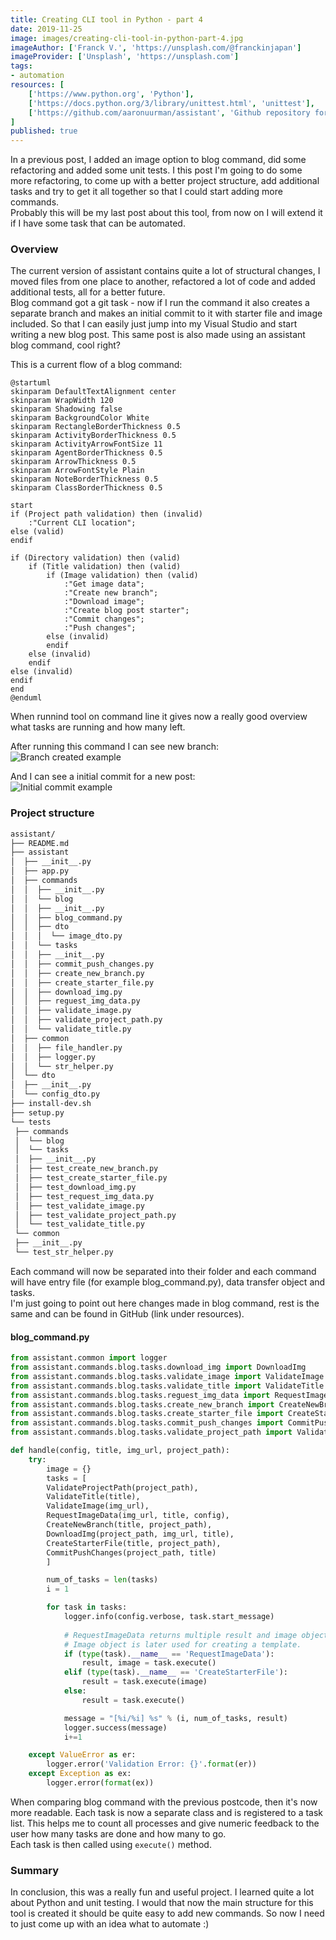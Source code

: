 ```yaml
---
title: Creating CLI tool in Python - part 4
date: 2019-11-25
image: images/creating-cli-tool-in-python-part-4.jpg
imageAuthor: ['Franck V.', 'https://unsplash.com/@franckinjapan']
imageProvider: ['Unsplash', 'https://unsplash.com']
tags:
- automation
resources: [
	['https://www.python.org', 'Python'],
	['https://docs.python.org/3/library/unittest.html', 'unittest'],
	['https://github.com/aaronuurman/assistant', 'Github repository for this post series']
]
published: true
---
```


In a previous post, I added an image option to blog command, did some refactoring and
added some unit tests. I this post I'm going to do some more refactoring, to come up with a better project structure, add additional tasks and try to get it all together so that I could start adding more commands. <br />
Probably this will be my last post about this tool, from now on I will extend it if I have some task that can be automated.

### Overview
The current version of assistant contains quite a lot of structural changes, I moved files from one place to another, refactored a lot of code and added additional tests, all for a better future.<br />
Blog command got a git task - now if I run the command it also creates a separate branch and makes an initial commit to it with starter file and image included. So that I can easily just jump into my Visual Studio and start writing a new blog post. This same post is also made using an assistant blog command, cool right?<br />

This is a current flow of a blog command:
```plantuml
@startuml
skinparam DefaultTextAlignment center
skinparam WrapWidth 120
skinparam Shadowing false
skinparam BackgroundColor White
skinparam RectangleBorderThickness 0.5
skinparam ActivityBorderThickness 0.5
skinparam ActivityArrowFontSize 11
skinparam AgentBorderThickness 0.5
skinparam ArrowThickness 0.5
skinparam ArrowFontStyle Plain
skinparam NoteBorderThickness 0.5
skinparam ClassBorderThickness 0.5

start
if (Project path validation) then (invalid)
	:"Current CLI location";
else (valid)
endif

if (Directory validation) then (valid)
	if (Title validation) then (valid)
		if (Image validation) then (valid)
			:"Get image data";
			:"Create new branch";
			:"Download image";
			:"Create blog post starter";
			:"Commit changes";
			:"Push changes";
		else (invalid)
		endif
	else (invalid)
	endif
else (invalid)
endif
end
@enduml
```

When runnind tool on command line it gives now a really good overview what tasks are running and how many left.

<ImageModal url="https://i.imgur.com/ZqJzeVQ.gif" text="Demonstration of a CLI tool" />

After running this command I can see new branch:<br />
<img src="https://i.imgur.com/itlBHLh.png" alt="Branch created example" class="my-1"/>

And I can see a initial commit for a new post:<br />
<img src="https://i.imgur.com/eTKKVTr.png" alt="Initial commit example" class="my-1"/>

### Project structure

```bash
assistant/
├── README.md
├── assistant
│  ├── __init__.py
│  ├── app.py
│  ├── commands
│  │  ├── __init__.py
│  │  └── blog
│  │  ├── __init__.py
│  │  ├── blog_command.py
│  │  ├── dto
│  │  │  └── image_dto.py
│  │  └── tasks
│  │  ├── __init__.py
│  │  ├── commit_push_changes.py
│  │  ├── create_new_branch.py
│  │  ├── create_starter_file.py
│  │  ├── download_img.py
│  │  ├── reguest_img_data.py
│  │  ├── validate_image.py
│  │  ├── validate_project_path.py
│  │  └── validate_title.py
│  ├── common
│  │  ├── file_handler.py
│  │  ├── logger.py
│  │  └── str_helper.py
│  └── dto
│  ├── __init__.py
│  └── config_dto.py
├── install-dev.sh
├── setup.py
└── tests
 ├── commands
 │  └── blog
 │  └── tasks
 │  ├── __init__.py
 │  ├── test_create_new_branch.py
 │  ├── test_create_starter_file.py
 │  ├── test_download_img.py
 │  ├── test_request_img_data.py
 │  ├── test_validate_image.py
 │  ├── test_validate_project_path.py
 │  └── test_validate_title.py
 └── common
 ├── __init__.py
 └── test_str_helper.py
```
Each command will now be separated into their folder and each command will have entry file (for example blog_command.py), data transfer object and tasks.<br />
I'm just going to point out here changes made in blog command, rest is the same and can be found in GitHub (link under resources).

#### blog_command.py
```python
from assistant.common import logger
from assistant.commands.blog.tasks.download_img import DownloadImg
from assistant.commands.blog.tasks.validate_image import ValidateImage
from assistant.commands.blog.tasks.validate_title import ValidateTitle
from assistant.commands.blog.tasks.reguest_img_data import RequestImageData
from assistant.commands.blog.tasks.create_new_branch import CreateNewBranch
from assistant.commands.blog.tasks.create_starter_file import CreateStarterFile
from assistant.commands.blog.tasks.commit_push_changes import CommitPushChanges
from assistant.commands.blog.tasks.validate_project_path import ValidateProjectPath

def handle(config, title, img_url, project_path):
	try:
		image = {}
		tasks = [
		ValidateProjectPath(project_path),
		ValidateTitle(title),
		ValidateImage(img_url),
		RequestImageData(img_url, title, config),
		CreateNewBranch(title, project_path),
		DownloadImg(project_path, img_url, title),
		CreateStarterFile(title, project_path),
		CommitPushChanges(project_path, title)
		]

		num_of_tasks = len(tasks)
		i = 1

		for task in tasks:
			logger.info(config.verbose, task.start_message)
			
			# RequestImageData returns multiple result and image object.
			# Image object is later used for creating a template.
			if (type(task).__name__ == 'RequestImageData'):
				result, image = task.execute()
			elif (type(task).__name__ == 'CreateStarterFile'):
				result = task.execute(image)
			else:
				result = task.execute()

			message = "[%i/%i] %s" % (i, num_of_tasks, result)
			logger.success(message)
			i+=1

	except ValueError as er:
		logger.error('Validation Error: {}'.format(er))
	except Exception as ex:
		logger.error(format(ex))

```
When comparing blog command with the previous postcode, then it's now more readable.
Each task is now a separate class and is registered to a task list. This helps me to count all processes and give numeric feedback to the user how many tasks are done and how many to go.<br />
Each task is then called using ```execute()``` method.

### Summary
In conclusion, this was a really fun and useful project. I learned quite a lot about Python and unit testing. I would that now the main structure for this tool is created it should be quite easy to add new commands. So now I need to just come up with an idea what to automate :)